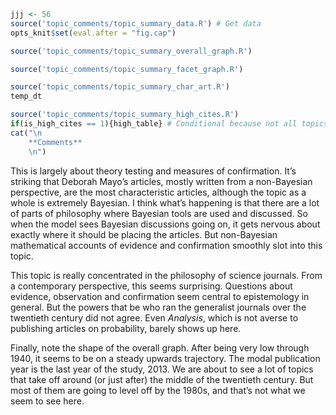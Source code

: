 ```r
jjj <- 56
source('topic_comments/topic_summary_data.R') # Get data
opts_knit$set(eval.after = "fig.cap")
```

```r
source('topic_comments/topic_summary_overall_graph.R')
```

```r

source('topic_comments/topic_summary_facet_graph.R')
```

```r

source('topic_comments/topic_summary_char_art.R')
temp_dt
```

```r
source('topic_comments/topic_summary_high_cites.R')
if(is_high_cites == 1){high_table} # Conditional because not all topics have high cites
cat("\n
	**Comments**
	\n")
```

This is largely about theory testing and measures of confirmation. It's striking that Deborah Mayo's articles, mostly written from a non-Bayesian perspective, are the most characteristic articles, although the topic as a whole is extremely Bayesian. I think what's happening is that there are a lot of parts of philosophy where Bayesian tools are used and discussed. So when the model sees Bayesian discussions going on, it gets nervous about exactly where it should be placing the articles. But non-Bayesian mathematical accounts of evidence and confirmation smoothly slot into this topic.

This topic is really concentrated in the philosophy of science journals. From a contemporary perspective, this seems surprising. Questions about evidence, observation and confirmation seem central to epistemology in general. But the powers that be who ran the generalist journals over the twentieth century did not agree. Even _Analysis_, which is not averse to publishing articles on probability, barely shows up here.

Finally, note the shape of the overall graph. After being very low through 1940, it seems to be on a steady upwards trajectory. The modal publication year is the last year of the study, 2013. We are about to see a lot of topics that take off around (or just after) the middle of the twentieth century. But most of them are going to level off by the 1980s, and that's not what we seem to see here.